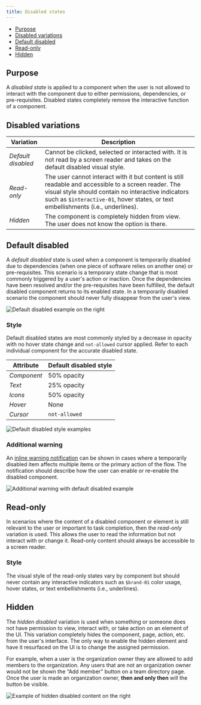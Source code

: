 ```yaml
---
title: Disabled states
---
```



<AnchorLinks>
  <ul>
    <li>
      <a data-scroll href="#purpose">
        Purpose
      </a>
    </li>
    <li>
      <a data-scroll href="#disabled-variations">
        Disabled variations
      </a>
    </li>
    <li>
      <a data-scroll href="#default-disabled">
        Default disabled
      </a>
    </li>
    <li>
      <a data-scroll href="#read-only">
        Read-only
      </a>
    </li>
    <li>
      <a data-scroll href="#hidden">
        Hidden
      </a>
    </li>
  </ul>
</AnchorLinks>

## Purpose

A _disabled state_ is applied to a component when the user is not allowed to interact with the component due to either permissions, dependencies, or pre-requisites. Disabled states completely remove the interactive function of a component.

## Disabled variations

| Variation          | Description                                                                                                                                                                                                                                     |
| ------------------ | ----------------------------------------------------------------------------------------------------------------------------------------------------------------------------------------------------------------------------------------------- |
| _Default disabled_ | Cannot be clicked, selected or interacted with. It is not read by a screen reader and takes on the default disabled visual style.                                                                                                               |
| _Read-only_        | The user cannot interact with it but content is still readable and accessible to a screen reader. The visual style should contain no interactive indicators such as `$interactive-01`, hover states, or text embellishments (i.e., underlines). |
| _Hidden_           | The component is completely hidden from view. The user does not know the option is there.                                                                                                                                                       |

## Default disabled

A _default disabled_ state is used when a component is temporarily disabled due to dependencies (when one piece of software relies on another one) or pre-requisites. This scenario is a temporary state change that is most commonly triggered by a user's action or inaction. Once the dependencies have been resolved and/or the pre-requisites have been fulfilled, the default disabled component returns to its enabled state. In a temporarily disabled scenario the component should never fully disappear from the user's view.

<ImageComponent cols="8">

![Default disabled example on the right](images/disabled-1.png)

</ImageComponent>

### Style

Default disabled states are most commonly styled by a decrease in opacity with no hover state change and `not-allowed` cursor applied. Refer to each individual component for the accurate disabled state.

| Attribute   | Default disabled style |
| ----------- | ---------------------- |
| _Component_ | 50% opacity            |
| _Text_      | 25% opacity            |
| _Icons_     | 50% opacity            |
| _Hover_     | None                   |
| _Cursor_    | `not-allowed`          |

<ImageComponent cols="8">

![Default disabled style examples](images/disabled-2.png)

</ImageComponent>

### Additional warning

An [inline warning notification](/components/notification/code) can be shown in cases where a temporarily disabled item affects multiple items or the primary action of the flow. The notification should describe how the user can enable or re-enable the disabled component.

<ImageComponent cols="8">

![Additional warning with default disabled example](images/disabled-3.png)

</ImageComponent>

## Read-only

In scenarios where the content of a disabled component or element is still relevant to the user or important to task completion, then the _read-only_ variation is used. This allows the user to read the information but not interact with or change it. Read-only content should always be accessible to a screen reader.

### Style

The visual style of the read-only states vary by component but should never contain any interactive indicators such as `$brand-01` color usage, hover states, or text embellishments (i.e., underlines).

## Hidden

The _hidden disabled_ variation is used when something or someone does not have permission to view, interact with, or take action on an element of the UI. This variation completely hides the component, page, action, etc. from the user's interface. The only way to enable the hidden element and have it resurfaced on the UI is to change the assigned permission.

For example, when a user is the organization owner they are allowed to add members to the organization. Any users that are not an organization owner would not be shown the “Add member” button on a team directory page. Once the user is made an organization owner, **then and only then** will the button be visible.

<ImageComponent cols="8">

![Example of hidden disabled content on the right](images/disabled-4.png)

</ImageComponent>

